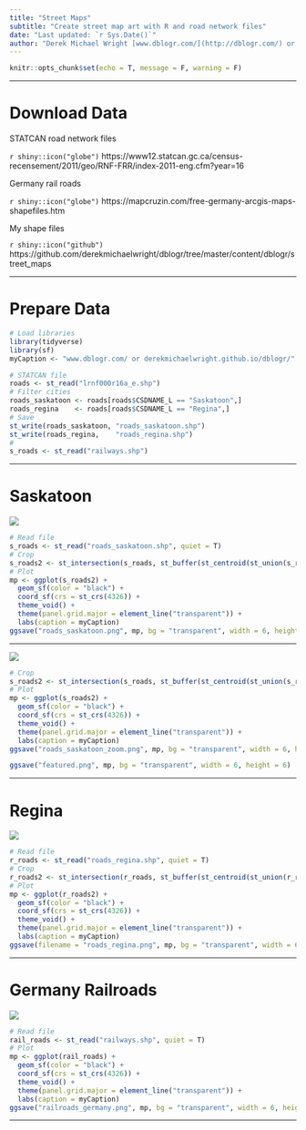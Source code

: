 ```yaml
---
title: "Street Maps"
subtitle: "Create street map art with R and road network files"
date: "Last updated: `r Sys.Date()`"
author: "Derek Michael Wright [www.dblogr.com/](http://dblogr.com/) or [derekmichaelwright.github.io/dblogr](https://derekmichaelwright.github.io/dblogr/) <derek.wright@usask.ca>"
---
```


```r
knitr::opts_chunk$set(echo = T, message = F, warning = F)
```

---

# Download Data

STATCAN road network files

`r shiny::icon("globe")` https://www12.statcan.gc.ca/census-recensement/2011/geo/RNF-FRR/index-2011-eng.cfm?year=16

Germany rail roads

`r shiny::icon("globe")` https://mapcruzin.com/free-germany-arcgis-maps-shapefiles.htm

My shape files

`r shiny::icon("github")` https://github.com/derekmichaelwright/dblogr/tree/master/content/dblogr/street_maps

---

# Prepare Data

```r
# Load libraries
library(tidyverse)
library(sf)
myCaption <- "www.dblogr.com/ or derekmichaelwright.github.io/dblogr/"
```

```r
# STATCAN file
roads <- st_read("lrnf000r16a_e.shp")
# Filter cities
roads_saskatoon <- roads[roads$CSDNAME_L == "Saskatoon",]
roads_regina    <- roads[roads$CSDNAME_L == "Regina",]
# Save
st_write(roads_saskatoon, "roads_saskatoon.shp")
st_write(roads_regina,    "roads_regina.shp")
#
s_roads <- st_read("railways.shp")
```

---

# Saskatoon

![](roads_saskatoon.png)

```r
# Read file
s_roads <- st_read("roads_saskatoon.shp", quiet = T) 
# Crop
s_roads2 <- st_intersection(s_roads, st_buffer(st_centroid(st_union(s_roads)), 8500))
# Plot
mp <- ggplot(s_roads2) +
  geom_sf(color = "black") +
  coord_sf(crs = st_crs(4326)) +
  theme_void() +
  theme(panel.grid.major = element_line("transparent")) +
  labs(caption = myCaption)
ggsave("roads_saskatoon.png", mp, bg = "transparent", width = 6, height = 6)
```

---

![](roads_saskatoon_zoom.png)

```r
# Crop
s_roads2 <- st_intersection(s_roads, st_buffer(st_centroid(st_union(s_roads)), 4000))
# Plot
mp <- ggplot(s_roads2) +
  geom_sf(color = "black") +
  coord_sf(crs = st_crs(4326)) +
  theme_void() +
  theme(panel.grid.major = element_line("transparent")) +
  labs(caption = myCaption)
ggsave("roads_saskatoon_zoom.png", mp, bg = "transparent", width = 6, height = 6)
```

```r
ggsave("featured.png", mp, bg = "transparent", width = 6, height = 6)
```

---

# Regina

![](roads_regina.png)

```r
# Read file
r_roads <- st_read("roads_regina.shp", quiet = T) 
# Crop
r_roads2 <- st_intersection(r_roads, st_buffer(st_centroid(st_union(r_roads)), 5000))
# Plot
mp <- ggplot(r_roads2) +
  geom_sf(color = "black") +
  coord_sf(crs = st_crs(4326)) +
  theme_void() +
  theme(panel.grid.major = element_line("transparent")) +
  labs(caption = myCaption)
ggsave(filename = "roads_regina.png", mp, bg = "transparent", width = 6, height = 6)
```

---

# Germany Railroads

![](railroads_germany.png)

```r
# Read file
rail_roads <- st_read("railways.shp", quiet = T) 
# Plot
mp <- ggplot(rail_roads) +
  geom_sf(color = "black") +
  coord_sf(crs = st_crs(4326)) +
  theme_void() +
  theme(panel.grid.major = element_line("transparent")) +
  labs(caption = myCaption)
ggsave("railroads_germany.png", mp, bg = "transparent", width = 6, height = 6)
```

---
